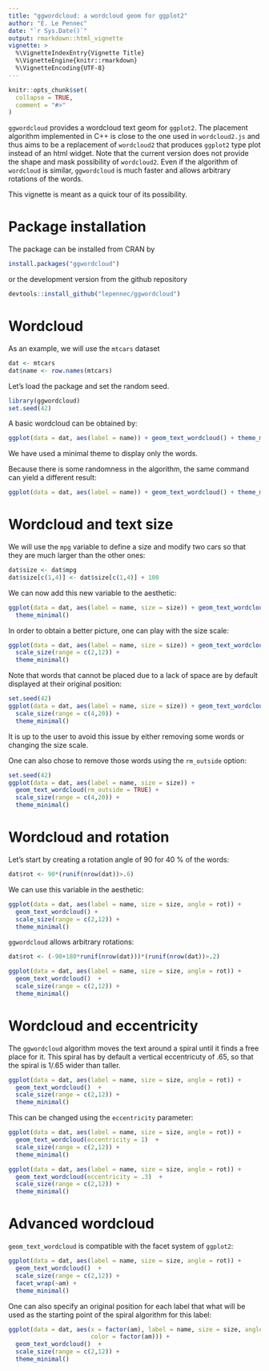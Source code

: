 ```yaml
---
title: "ggwordcloud: a wordcloud geom for ggplot2"
author: "E. Le Pennec"
date: "`r Sys.Date()`"
output: rmarkdown::html_vignette
vignette: >
  %\VignetteIndexEntry{Vignette Title}
  %\VignetteEngine{knitr::rmarkdown}
  %\VignetteEncoding{UTF-8}
---
```


```r
knitr::opts_chunk$set(
  collapse = TRUE,
  comment = "#>"
)
```

`ggwordcloud` provides a wordcloud text geom for `ggplot2`.  The placement algorithm implemented in C++ is close to the one used in `wordcloud2.js` and thus aims to be a replacement of `wordcloud2` that produces `ggplot2` type plot instead of an html widget. Note that the current version does not provide the shape and mask possibility of `wordcloud2`. Even if the algorithm of `wordcloud` is similar, `ggwordcloud` is much faster and allows arbitrary rotations of the words.

This vignette is meant as a quick tour of its possibility.

# Package installation

The package can be installed from CRAN by
```r
install.packages("ggwordcloud")
```
or the development version from the github repository
```r
devtools::install_github("lepennec/ggwordcloud")
```

# Wordcloud

As an example, we will use the `mtcars` dataset 
```r
dat <- mtcars
dat$name <- row.names(mtcars)
```

Let's load the package and set the random seed.
```r
library(ggwordcloud)
set.seed(42)
```

A basic wordcloud can be obtained by:
```r
ggplot(data = dat, aes(label = name)) + geom_text_wordcloud() + theme_minimal()
```
We have used a minimal theme to display only the words.


Because there is some randomness in the algorithm, the same command can yield a different result:
```r
ggplot(data = dat, aes(label = name)) + geom_text_wordcloud() + theme_minimal()
```

# Wordcloud and text size

We will use the `mpg` variable to define a size and modify two cars so that they are much larger than the other ones:
```r
dat$size <- dat$mpg
dat$size[c(1,4)] <- dat$size[c(1,4)] + 100
```

We can now add this new variable to the aesthetic:
```r
ggplot(data = dat, aes(label = name, size = size)) + geom_text_wordcloud() +
  theme_minimal()
```

In order to obtain a better picture, one can play with the size scale:
```r
ggplot(data = dat, aes(label = name, size = size)) + geom_text_wordcloud() +
  scale_size(range = c(2,12)) +
  theme_minimal() 
```

Note that words that cannot be placed due to a lack of space are by default displayed at their original position:
```r
set.seed(42)
ggplot(data = dat, aes(label = name, size = size)) + geom_text_wordcloud() +
  scale_size(range = c(4,20)) +
  theme_minimal() 
```
It is up to the user to avoid this issue by either removing some words or changing the size scale.

One can also chose to remove those words using the `rm_outside` option:
```r
set.seed(42)
ggplot(data = dat, aes(label = name, size = size)) +
  geom_text_wordcloud(rm_outside = TRUE) +
  scale_size(range = c(4,20)) +
  theme_minimal() 
```



# Wordcloud and rotation

Let's start by creating a rotation angle of 90 for 40 \% of the words:
```r
dat$rot <- 90*(runif(nrow(dat))>.6)
```
We can use this variable in the aesthetic:
```r
ggplot(data = dat, aes(label = name, size = size, angle = rot)) +
  geom_text_wordcloud() +
  scale_size(range = c(2,12)) +
  theme_minimal() 
```

`ggwordcloud` allows arbitrary rotations:
```r
dat$rot <- (-90+180*runif(nrow(dat)))*(runif(nrow(dat))>.2)
```

```r
ggplot(data = dat, aes(label = name, size = size, angle = rot)) +
  geom_text_wordcloud()  +
  scale_size(range = c(2,12)) +
  theme_minimal() 
```

# Wordcloud and eccentricity

The `ggwordcloud` algorithm moves the text around a spiral until it finds a free place for it.
This spiral has by default a vertical eccentricuty of .65,
so that the spiral is 1/.65 wider than taller.

```r
ggplot(data = dat, aes(label = name, size = size, angle = rot)) +
  geom_text_wordcloud()  +
  scale_size(range = c(2,12)) +
  theme_minimal() 
```

This can be changed using the `eccentricity` parameter:
```r
ggplot(data = dat, aes(label = name, size = size, angle = rot)) +
  geom_text_wordcloud(eccentricity = 1)  +
  scale_size(range = c(2,12)) +
  theme_minimal() 
```

```r
ggplot(data = dat, aes(label = name, size = size, angle = rot)) +
  geom_text_wordcloud(eccentricity = .3)  +
  scale_size(range = c(2,12)) +
  theme_minimal() 
```

# Advanced wordcloud

`geom_text_wordcloud` is compatible with the facet system of `ggplot2`:
```r
ggplot(data = dat, aes(label = name, size = size, angle = rot)) +
  geom_text_wordcloud()  +
  scale_size(range = c(2,12)) +
  facet_wrap(~am) +
  theme_minimal() 
```


One can also specify an original position for each label that what will be used as the starting point of the spiral algorithm for this label:
```r
ggplot(data = dat, aes(x = factor(am), label = name, size = size, angle = rot,
                       color = factor(am))) +
  geom_text_wordcloud()  +
  scale_size(range = c(2,12)) +
  theme_minimal() 
```
